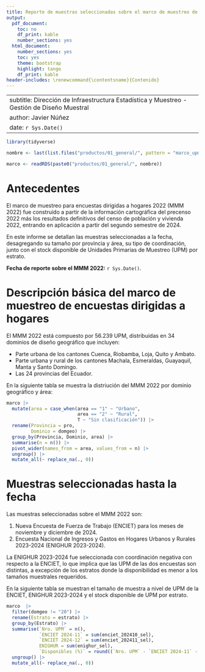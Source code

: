 ```yaml
---
title: Reporte de muestras seleccionadas sobre el marco de muestreo de encuestas dirigidas a hogares 2022 (MMM 2022).
output:
  pdf_document:
    toc: no
    df_print: kable
    number_sections: yes
  html_document:
    number_sections: yes
    toc: yes
    theme: bootstrap
    highlight: tango
    df_print: kable
header-includes: \renewcommand{\contentsname}{Contenido}
---
```

---
subtitle: Dirección de Infraestructura Estadística y Muestreo - Gestión de Diseño Muestral
author: Javier Núñez
date: `r Sys.Date()`
---

```r

library(tidyverse)

nombre <- last(list.files("productos/01_general/", pattern = "marco_upm_"))

marco <- readRDS(paste0("productos/01_general/", nombre))

```

# Antecedentes
El marco de muestreo para encuestas dirigidas a hogares 2022 (MMM 2022) fue construido a partir de la información cartográfica del precenso 2022 más los resultados definitivos del censo de población y vivienda 2022, entrando en aplicación a partir del segundo semestre de 2024.

En este informe se detallan las muestras seleccionadas a la fecha, desagregando su tamaño por provincia y área, su tipo de coordinación, junto con el stock disponible de Unidades Primarias de Muestreo (UPM) por estrato.

**Fecha de reporte sobre el MMM 2022:** `r Sys.Date()`.

# Descripción básica del marco de muestreo de encuestas dirigidas a hogares
El MMM 2022 está compuesto por 56.239 UPM, distribuidas en 34 dominios de diseño geográfico que incluyen:

* Parte urbana de los cantones Cuenca, Riobamba, Loja, Quito y Ambato.
* Parte urbana y rural de los cantones Machala, Esmeraldas, Guayaquil, Manta y Santo Domingo.
* Las 24 provincias del Ecuador.

En la siguiente tabla se muestra la distriución del MMM 2022 por dominio geográfico y área:

```r

marco |> 
  mutate(area = case_when(area == "1" ~ "Urbano",
                          area == "2" ~ "Rural",
                          T ~ "Sin clasificación")) |> 
  rename(Provincia = pro,
         Dominio = domgeo) |> 
  group_by(Provincia, Dominio, area) |> 
  summarise(n = n()) |> 
  pivot_wider(names_from = area, values_from = n) |> 
  ungroup() |> 
  mutate_all(~ replace_na(., 0))

```

# Muestras seleccionadas hasta la fecha
Las muestras seleccionadas sobre el MMM 2022 son:

1. Nueva Encuesta de Fuerza de Trabajo (ENCIET) para los meses de noviembre y diciembre de 2024.
2. Encuesta Nacional de Ingresos y Gastos en Hogares Urbanos y Rurales 2023-2024 (ENIGHUR 2023-2024).

La ENIGHUR 2023-2024 fue seleccionada con coordinación negativa con respecto a la ENCIET, lo que implica que las UPM de las dos encuestas son distintas, a excepción de los estratos donde la disponibilidad es menor a los tamaños muestrales requeridos.

En la siguiente tabla se muestran el tamaño de muestra a nivel de UPM de la ENCIET, ENIGHUR 2023-2024 y el stock disponible de UPM por estrato.

```r

marco  |> 
  filter(domgeo != "20") |> 
  rename(Estrato = estrato) |> 
  group_by(Estrato) |> 
  summarise(`Nro. UPM` = n(),
            `ENCIET 2024-11` = sum(enciet_202410_sel),
            `ENCIET 2024-12` = sum(enciet_202411_sel),
            ENIGHUR = sum(enighur_sel),
            `Disponibles (%)` = round((`Nro. UPM` - `ENCIET 2024-11` - `ENCIET 2024-12` - ENIGHUR)/`Nro. UPM`*100, 1)) |> 
  ungroup() |> 
  mutate_all(~ replace_na(., 0))

```


